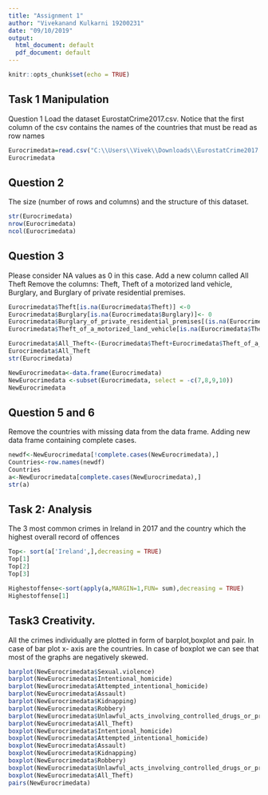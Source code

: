 ---
title: "Assignment 1"
author: "Vivekanand Kulkarni 19200231"
date: "09/10/2019"
output:
  html_document: default
  pdf_document: default
---

```{r setup, include=FALSE}
knitr::opts_chunk$set(echo = TRUE)
```

## Task 1 Manipulation
Question 1
Load the dataset EurostatCrime2017.csv. Notice that the first column of the csv
contains the names of the countries that must be read as row names
```{r Load the dataset EurostatCrime2017.csv, echo=TRUE}
Eurocrimedata=read.csv("C:\\Users\\Vivek\\Downloads\\EurostatCrime2017.csv", header = TRUE, row.names = 1)
Eurocrimedata
```

## Question 2
The size (number of rows and columns) and the structure of this dataset.
```{r, echo=TRUE}
str(Eurocrimedata)
nrow(Eurocrimedata)
ncol(Eurocrimedata)
```

## Question 3
Please consider NA values as 0 in this case.
Add a new column called All Theft
Remove the columns: Theft, Theft of a motorized land vehicle, Burglary, and
Burglary of private residential premises.
```{r, echo=TRUE}
Eurocrimedata$Theft[is.na(Eurocrimedata$Theft)] <-0
Eurocrimedata$Burglary[is.na(Eurocrimedata$Burglary)]<- 0
Eurocrimedata$Burglary_of_private_residential_premises[(is.na(Eurocrimedata$Burglary_of_private_residential_premises))]<-0
Eurocrimedata$Theft_of_a_motorized_land_vehicle[is.na(Eurocrimedata$Theft_of_a_motorized_land_vehicle)]<-0
```

```{r, echo=TRUE}
Eurocrimedata$All_Theft<-(Eurocrimedata$Theft+Eurocrimedata$Theft_of_a_motorized_land_vehicle+Eurocrimedata$Burglary+Eurocrimedata$Burglary_of_private_residential_premises)
Eurocrimedata$All_Theft
str(Eurocrimedata)
```

```{r, echo=TRUE}
NewEurocrimedata<-data.frame(Eurocrimedata)
NewEurocrimedata <-subset(Eurocrimedata, select = -c(7,8,9,10))
NewEurocrimedata
```
## Question 5 and 6
Remove the countries with missing data from the data frame.
Adding new data frame containing complete cases.
```{r,echo=TRUE}
newdf<-NewEurocrimedata[!complete.cases(NewEurocrimedata),]
Countries<-row.names(newdf)
Countries
a<-NewEurocrimedata[complete.cases(NewEurocrimedata),]
str(a)
```
## Task 2: Analysis
The 3 most common crimes in Ireland in 2017 and the country which the highest overall record of offences
```{r, echo=TRUE}
Top<- sort(a['Ireland',],decreasing = TRUE)
Top[1]
Top[2]
Top[3]
```
```{r, echo=TRUE}
Highestoffense<-sort(apply(a,MARGIN=1,FUN= sum),decreasing = TRUE)
Highestoffense[1]
```
## Task3 Creativity.
All the crimes individually are plotted in form of barplot,boxplot and pair.
In case of bar plot x- axis are the countries.
In case of boxplot we can see that most of the graphs are negatively skewed.

```{r, echo=TRUE}
barplot(NewEurocrimedata$Sexual.violence)
barplot(NewEurocrimedata$Intentional_homicide)
barplot(NewEurocrimedata$Attempted_intentional_homicide)
barplot(NewEurocrimedata$Assault)
barplot(NewEurocrimedata$Kidnapping)
barplot(NewEurocrimedata$Robbery)
barplot(NewEurocrimedata$Unlawful_acts_involving_controlled_drugs_or_precursors)
barplot(NewEurocrimedata$All_Theft)
boxplot(NewEurocrimedata$Intentional_homicide)
boxplot(NewEurocrimedata$Attempted_intentional_homicide)
boxplot(NewEurocrimedata$Assault)
boxplot(NewEurocrimedata$Kidnapping)
boxplot(NewEurocrimedata$Robbery)
boxplot(NewEurocrimedata$Unlawful_acts_involving_controlled_drugs_or_precursors)
boxplot(NewEurocrimedata$All_Theft)
pairs(NewEurocrimedata)
```